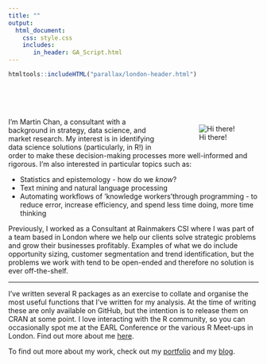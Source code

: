 ```yaml
---
title: ""
output: 
  html_document:
    css: style.css
    includes:
       in_header: GA_Script.html
---
```


```r
htmltools::includeHTML("parallax/london-header.html")
```

<br><br><br>
<div class="mycontent">

<div style="float:right; position:relative; width:200px; right: -40px;"> ![Hi there!](cover.svg) </div>

I'm Martin Chan, a consultant with a background in strategy, data science, and market research. My interest is in identifying data science solutions (particularly, in R!) in order to make these decision-making processes more well-informed and rigorous. I'm also interested in particular topics such as:

- Statistics and epistemology - how do we *know*?
- Text mining and natural language processing
- Automating workflows of 'knowledge workers'through programming - to reduce error, increase efficiency, and spend less time doing, more time thinking

Previously, I worked as a Consultant at Rainmakers CSI where I was part of a team based in London where we help our clients solve strategic problems and grow their businesses profitably. Examples of what we do include opportunity sizing, customer segmentation and trend identification, but the problems we work with tend to be open-ended and therefore no solution is ever off-the-shelf. 

---

I've written several R packages as an exercise to collate and organise the most useful functions that I've written for my analysis. At the time of writing these are only available on GitHub, but the intention is to release them on CRAN at some point. I love interacting with the R community, so you can occasionally spot me at the EARL Conference or the various R Meet-ups in London. Find out more about me [here](https://martinctc.github.io/about).

To find out more about my work, check out my [portfolio](https://martinctc.github.io/portfolio) and my [blog](https://martinctc.github.io/blog).

</div>

